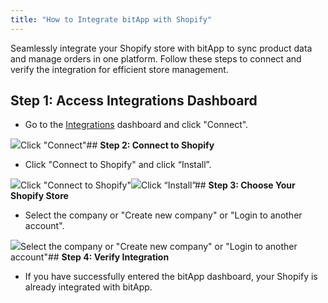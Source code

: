 ```yaml
---
title: "How to Integrate bitApp with Shopify"
---
```


Seamlessly integrate your Shopify store with bitApp to sync product data and manage orders in one platform. Follow these steps to connect and verify the integration for efficient store management.

## **Step 1: Access Integrations Dashboard**

* Go to the [Integrations](https://app.bitbybit.studio/integrations) dashboard and click "Connect".  


![](https://cdn.prod.website-files.com/659655f5b20d395a5c69efcf/66f237cde2f1f95fcc758afc_AD_4nXcmqsXncyLTuO5wGEmUH_wimhXrKOPMuqjw7TXgBeH1e_HxKodX_3beeKs8zr_3m-nF-gca4GE2WVvVyt6utRv4VWQVZldRCfJdrTrraGeBO9V_x06WVC-FcW_tRnGUphblye_WcZnIE8UQe87wBi6gbjI.png)Click "Connect"## **Step 2: Connect to Shopify**

* Click "Connect to Shopify" and click “Install”.  


![](https://cdn.prod.website-files.com/659655f5b20d395a5c69efcf/66f237cd72ac4224a282abae_AD_4nXdDqPAiQvZU45AkNkaUBZJxzNnUt1729k-wOXUutXCKRGDWXFg6e1EV3-nSOOg_l3TsCE3E3OBmeSt0HPr02FXetvqdD9-2XmVOCk2uOELD2ZZuGA0nEtC1Dx-sr1UDhSftVIVG3Y_yxmCClmbWA0qtq4s.png)Click "Connect to Shopify"![](https://cdn.prod.website-files.com/659655f5b20d395a5c69efcf/66f236d93ddda8c3c98350c1_AD_4nXdtbczJqZQ5igzC0gcUowLG4LQlR7U9VTTLYRDAmea7QtVI5fkpqQapVJ3v_4pyUm8KnTUtpTAhnBpAtzBLWzfvahRAR822gk_2vEmARyhcX1OWXjSdtlRsEdGDwOAJ0ksYKSL7dTDJrY0sSd_3q3-qrZ_x.png)Click “Install”## **Step 3: Choose Your Shopify Store**

* Select the company or "Create new company" or "Login to another account".  


![](https://cdn.prod.website-files.com/659655f5b20d395a5c69efcf/66f236d96507371d838668ce_AD_4nXdWGvBf44L0zmvCu42ge5Td_DUJklngybStDS9qbIPdaT_TwSJ4Siqg92O7IO4EXiWdkuLG1XhJ-uRxOvqK95Mk4ZKQ-KFwv8qgr2BKq8UNTTkVb1GIY8IHkMjXCVGtkLrYpfRVHjimra9_KzngVOhkY1I1.png)Select the company or "Create new company" or "Login to another account"## **Step 4: Verify Integration**

* If you have successfully entered the bitApp dashboard, your Shopify is already integrated with bitApp.
